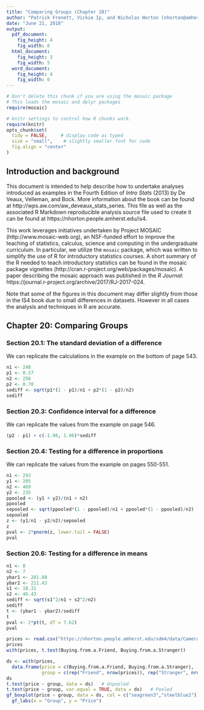```yaml
---
title: "Comparing Groups (Chapter 20)"
author: "Patrick Frenett, Vickie Ip, and Nicholas Horton (nhorton@amherst.edu)"
date: "June 21, 2018"
output: 
  pdf_document:
    fig_height: 4
    fig_width: 6
  html_document:
    fig_height: 3
    fig_width: 5
  word_document:
    fig_height: 4
    fig_width: 6
---
```

  
  
```r
# Don't delete this chunk if you are using the mosaic package
# This loads the mosaic and dplyr packages
require(mosaic)
```

```r
# knitr settings to control how R chunks work.
require(knitr)
opts_chunk$set(
  tidy = FALSE,     # display code as typed
  size = "small",    # slightly smaller font for code
  fig.align = "center"
)
```

## Introduction and background 

This document is intended to help describe how to undertake analyses introduced 
as examples in the Fourth Edition of *Intro Stats* (2013) by De Veaux, Velleman, and Bock.
More information about the book can be found at http://wps.aw.com/aw_deveaux_stats_series.  This
file as well as the associated R Markdown reproducible analysis source file used to create it can be found at https://nhorton.people.amherst.edu/is4.

This work leverages initiatives undertaken by Project MOSAIC (http://www.mosaic-web.org), an NSF-funded effort to improve the teaching of statistics, calculus, science and computing in the undergraduate curriculum. In particular, we utilize the `mosaic` package, which was written to simplify the use of R for introductory statistics courses. A short summary of the R needed to teach introductory statistics can be found in the mosaic package vignettes (http://cran.r-project.org/web/packages/mosaic). A paper describing the mosaic approach was published in the *R Journal*: https://journal.r-project.org/archive/2017/RJ-2017-024.

Note that some of the figures in this document may differ slightly from those in the IS4 book due to small differences in datasets. However in all cases the analysis and techniques in R are accurate.

## Chapter 20: Comparing Groups

### Section 20.1: The standard deviation of a difference

We can replicate the calculations in the example on the bottom of page 543.

```r
n1 <- 248
p1 <- 0.57
n2 <- 256
p2 <- 0.70
sediff <- sqrt(p1*(1 - p1)/n1 + p2*(1 - p2)/n2)
sediff
```

### Section 20.3: Confidence interval for a difference

We can replicate the values from the example on page 546.
```r
(p2 - p1) + c(-1.96, 1.96)*sediff
```

### Section 20.4: Testing for a difference in proportions

We can replicate the values from the example on pages 550-551.

```r
n1 <- 293
y1 <- 205
n2 <- 469
y2 <- 235
ppooled <- (y1 + y2)/(n1 + n2)
ppooled
sepooled <- sqrt(ppooled*(1 - ppooled)/n1 + ppooled*(1 - ppooled)/n2)
sepooled
z <- (y1/n1 - y2/n2)/sepooled
z
pval <- 2*pnorm(z, lower.tail = FALSE)
pval
```

### Section 20.6: Testing for a difference in means

```r
n1 <- 8
n2 <- 7
ybar1 <- 281.88
ybar2 <- 211.43
s1 <- 18.31
s2 <- 46.43
sediff <- sqrt(s1^2/n1 + s2^2/n2)
sediff
t <- (ybar1 - ybar2)/sediff
t
pval <- 2*pt(t, df = 7.62)
pval
```

```r
prices <- read.csv("https://nhorton.people.amherst.edu/sdm4/data/Camera_prices.csv")
prices
with(prices, t.test(Buying.from.a.Friend, Buying.from.a.Stranger))
```

```r
ds <- with(prices, 
  data.frame(price = c(Buying.from.a.Friend, Buying.from.a.Stranger),
             group = c(rep("Friend", nrow(prices)), rep("Stranger", nrow(prices)))))
ds
t.test(price ~ group, data = ds)   # Unpooled
t.test(price ~ group, var.equal = TRUE, data = ds)   # Pooled
gf_boxplot(price ~ group, data = ds, col = c("seagreen3","steelblue2")) %>%
  gf_labs(x = "Group", y = "Price")
```
